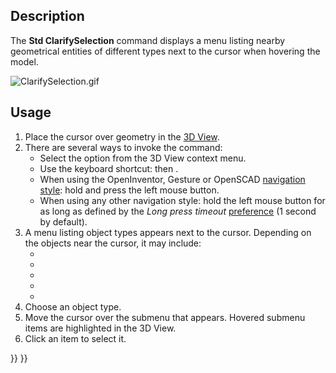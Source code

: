 <languages/>
<translate>

<!--T:1-->
{{Docnav
|[[Std_Measure|Measure]]
|[[Std_UnitsCalculator|UnitsCalculator]]
|[[Std_Tools_Menu|Std Tools Menu]]
|IconL=Std_Measure.svg
|IconR=Std_UnitsCalculator.svg
|IconC=Freecad.svg
}}

<!--T:2-->
{{GuiCommand
|Name=Std ClarifySelection
|MenuLocation=Tools → Clarify Selection
|Workbenches=All
|Version=1.1
|SeeAlso=[[Selection_View|Selection View]]
}}

==Description== <!--T:3-->

<!--T:4-->
The '''Std ClarifySelection''' command displays a menu listing nearby geometrical entities of different types next to the cursor when hovering the model.

</translate>
[[File:ClarifySelection.gif]]
<translate>

==Usage== <!--T:5-->

<!--T:6-->
# Place the cursor over geometry in the [[3D_View|3D View]].
# There are several ways to invoke the command:
#* Select the {{MenuCommand|Clarify Selection}} option from the 3D View context menu.
#* Use the keyboard shortcut: {{KEY|G}} then {{KEY|G}}.
#* When using the OpenInventor, Gesture or OpenSCAD [[Mouse_navigation|navigation style]]: hold {{KEY|Ctrl}} and press the left mouse button.
#* When using any other navigation style: hold the left mouse button for as long as defined by the ''Long press timeout'' [[Preferences_Editor#Navigation|preference]] (1 second by default).
# A menu listing object types appears next to the cursor. Depending on the objects near the cursor, it may include:
#* {{MenuCommand|Object}}
#* {{MenuCommand|Face}}
#* {{MenuCommand|Edge}}
#* {{MenuCommand|Vertex}}
#* {{MenuCommand|Other}}
# Choose an object type.
# Move the cursor over the submenu that appears. Hovered submenu items are highlighted in the 3D View.
# Click an item to select it.


<!--T:7-->
{{Docnav
|[[Std_Measure|Measure]]
|[[Std_UnitsCalculator|UnitsCalculator]]
|[[Std_Tools_Menu|Std Tools Menu]]
|IconL=Std_Measure.svg
|IconR=Std_UnitsCalculator.svg
|IconC=Freecad.svg
}}

</translate>
{{Std_Base_navi{{#translation:}}}}
{{Userdocnavi{{#translation:}}}}